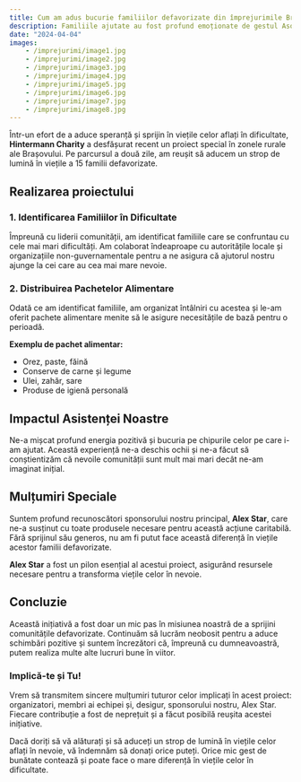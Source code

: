 ```yaml
---
title: Cum am adus bucurie familiilor defavorizate din împrejurimile Brașovului
description: Familiile ajutate au fost profund emoționate de gestul Asociației Hintermann, care le-a trimis pachete cu alimente. Acest sprijin le-a oferit speranța în mijlocul vremurilor dificile.
date: "2024-04-04"
images:
    - /imprejurimi/image1.jpg
    - /imprejurimi/image2.jpg
    - /imprejurimi/image3.jpg
    - /imprejurimi/image4.jpg
    - /imprejurimi/image5.jpg
    - /imprejurimi/image6.jpg
    - /imprejurimi/image7.jpg
    - /imprejurimi/image8.jpg
---
```


Într-un efort de a aduce speranță și sprijin în viețile celor aflați în dificultate, **Hintermann Charity** a desfășurat recent un proiect special în zonele rurale ale Brașovului. Pe parcursul a două zile, am reușit să aducem un strop de lumină în viețile a 15 familii defavorizate.

## Realizarea proiectului

### 1. Identificarea Familiilor în Dificultate

Împreună cu liderii comunității, am identificat familiile care se confruntau cu cele mai mari dificultăți. Am colaborat îndeaproape cu autoritățile locale și organizațiile non-guvernamentale pentru a ne asigura că ajutorul nostru ajunge la cei care au cea mai mare nevoie.

### 2. Distribuirea Pachetelor Alimentare

Odată ce am identificat familiile, am organizat întâlniri cu acestea și le-am oferit pachete alimentare menite să le asigure necesitățile de bază pentru o perioadă.

**Exemplu de pachet alimentar:**
- Orez, paste, făină
- Conserve de carne și legume
- Ulei, zahăr, sare
- Produse de igienă personală

## Impactul Asistenței Noastre

Ne-a mișcat profund energia pozitivă și bucuria pe chipurile celor pe care i-am ajutat. Această experiență ne-a deschis ochii și ne-a făcut să conștientizăm că nevoile comunității sunt mult mai mari decât ne-am imaginat inițial.

## Mulțumiri Speciale

Suntem profund recunoscători sponsorului nostru principal, **Alex Star**, care ne-a susținut cu toate produsele necesare pentru această acțiune caritabilă. Fără sprijinul său generos, nu am fi putut face această diferență în viețile acestor familii defavorizate.

**Alex Star** a fost un pilon esențial al acestui proiect, asigurând resursele necesare pentru a transforma viețile celor în nevoie.

## Concluzie

Această inițiativă a fost doar un mic pas în misiunea noastră de a sprijini comunitățile defavorizate. Continuăm să lucrăm neobosit pentru a aduce schimbări pozitive și suntem încrezători că, împreună cu dumneavoastră, putem realiza multe alte lucruri bune în viitor.

### Implică-te și Tu!

Vrem să transmitem sincere mulțumiri tuturor celor implicați în acest proiect: organizatori, membri ai echipei și, desigur, sponsorului nostru, Alex Star. Fiecare contribuție a fost de neprețuit și a făcut posibilă reușita acestei inițiative.

Dacă doriți să vă alăturați și să aduceți un strop de lumină în viețile celor aflați în nevoie, vă îndemnăm să donați orice puteți. Orice mic gest de bunătate contează și poate face o mare diferență în viețile celor în dificultate.
